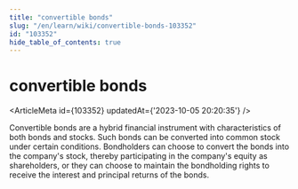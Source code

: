 ```yaml
---
title: "convertible bonds"
slug: "/en/learn/wiki/convertible-bonds-103352"
id: "103352"
hide_table_of_contents: true
---
```



# convertible bonds

<ArticleMeta id={103352} updatedAt={'2023-10-05 20:20:35'} />
<div className='border-solid border-b border-t-0 my-4 border-[var(--ifm-color-gray-300)]' />

Convertible bonds are a hybrid financial instrument with characteristics of both bonds and stocks. Such bonds can be converted into common stock under certain conditions. Bondholders can choose to convert the bonds into the company's stock, thereby participating in the company's equity as shareholders, or they can choose to maintain the bondholding rights to receive the interest and principal returns of the bonds.
